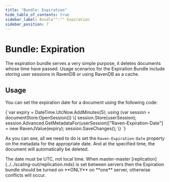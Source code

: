 ```yaml
---
title: "Bundle: Expiration"
hide_table_of_contents: true
sidebar_label: Bundle"":"" Expiration
sidebar_position: 7
---
```



# Bundle: Expiration

The expiration bundle serves a very simple purpose, it deletes documents whose time have passed. Usage scenarios for the Expiration Bundle include storing user sessions in RavenDB or using RavenDB as a cache.

## Usage
You can set the expiration date for a document using the following code:

<TabItem value="expiration1" label="expiration1">
<CodeBlock language="csharp">
{`var expiry = DateTime.UtcNow.AddMinutes(5);
using (var session = documentStore.OpenSession())
\{
	session.Store(userSession);
	session.Advanced.GetMetadataFor(userSession)["Raven-Expiration-Date"] = new RavenJValue(expiry);
	session.SaveChanges();
\}
`}
</CodeBlock>
</TabItem>

As you can see, all we need to do is set the `Raven-Expiration-Date` property on the metadata for the appropriate date. And at the specified time, the document will automatically be deleted.

<Admonition type="note" title="">
The date must be UTC, not local time.
</Admonition>

<Admonition type="warning" title="">
When master-master [replication](../../scaling-out/replication.mdx) is set between servers then the Expiration bundle should be turned on **ONLY** on **one** server, otherwise conflicts will occur.
</Admonition>
